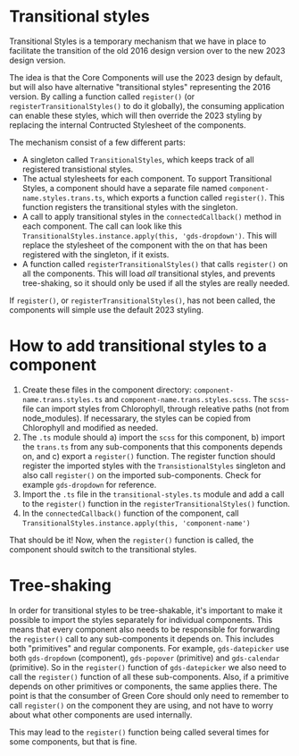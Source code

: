 
<Meta title="Concepts/Transitional styles" />

# Transitional styles

Transitional Styles is a temporary mechanism that we have in place to facilitate the transition of the old 2016 design version over to the new 2023 design version.

The idea is that the Core Components will use the 2023 design by default, but will also have alternative "transitional styles" representing the 2016 version. By calling a function called `register()` (or `registerTransitionalStyles()` to do it globally), the consuming application can enable these styles, which will then override the 2023 styling by replacing the internal Contructed Stylesheet of the components.

The mechanism consist of a few different parts:

- A singleton called `TransitionalStyles`, which keeps track of all registered transistional styles.
- The actual stylesheets for each component. To support Transitional Styles, a component should have a separate file named `component-name.styles.trans.ts`, which exports a function called `register()`. This function registers the transitional styles with the singleton.
- A call to apply transitional styles in the `connectedCallback()` method in each component. The call can look like this `TransitionalStyles.instance.apply(this, 'gds-dropdown')`. This will replace the stylesheet of the component with the on that has been registered with the singleton, if it exists.
- A function called `registerTransitionalStyles()` that calls `register()` on all the components. This will load _all_ transitional styles, and prevents tree-shaking, so it should only be used if all the styles are really needed.

If `register()`, or `registerTransitionalStyles()`, has not been called, the components will simple use the default 2023 styling.

# How to add transitional styles to a component

1. Create these files in the component directory: `component-name.trans.styles.ts` and `component-name.trans.styles.scss`. The `scss`-file can import styles from Chlorophyll, through releative paths (not from node_modules). If necessarary, the styles can be copied from Chlorophyll and modified as needed.
2. The `.ts` module should a) import the `scss` for this component, b) import the `trans.ts` from any sub-components that this components depends on, and c) export a `register()` function. The register function should register the imported styles with the `TransistionalStyles` singleton and also call `register()` on the imported sub-components. Check for example `gds-dropdown` for reference.
3. Import the `.ts` file in the `transitional-styles.ts` module and add a call to the `register()` function in the `registerTransitionalStyles()` function.
4. In the `connectedCallback()` function of the component, call `TransitionalStyles.instance.apply(this, 'component-name')`

That should be it! Now, when the `register()` function is called, the component should switch to the transitional styles.

# Tree-shaking

In order for transitional styles to be tree-shakable, it's important to make it possible to import the styles separately for individual components. This means that every component also needs to be responsible for forwarding the `register()` call to any sub-components it depends on. This includes both "primitives" and regular components. For example, `gds-datepicker` use both `gds-dropdown` (component), `gds-popover` (primitive) and `gds-calendar` (primitive). So in the `register()` function of `gds-datepicker` we also need to call the `register()` function of all these sub-components. Also, if a primitive depends on other primitives or components, the same applies there. The point is that the consumber of Green Core should only need to remember to call `register()` on the component they are using, and not have to worry about what other components are used internally.

This may lead to the `register()` function being called several times for some components, but that is fine.
